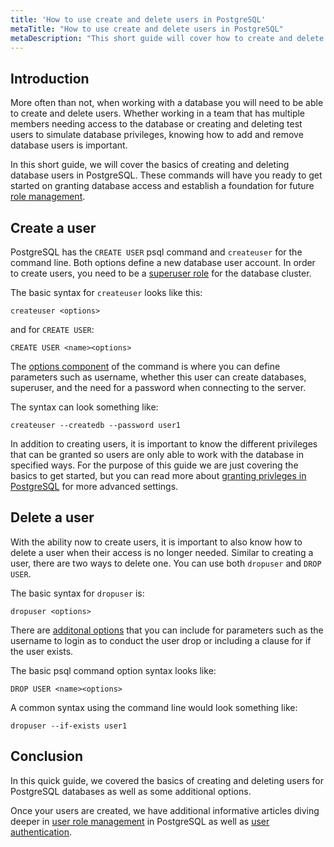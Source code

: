 ```yaml
---
title: 'How to use create and delete users in PostgreSQL'
metaTitle: "How to use create and delete users in PostgreSQL"
metaDescription: "This short guide will cover how to create and delete users in PostgreSQL."
---
```


## Introduction

More often than not, when working with a database you will need to be able to create and delete users. Whether working in a team that has multiple members needing access to the database or creating and deleting test users to simulate database privileges, knowing how to add and remove database users is important.

In this short guide, we will cover the basics of creating and deleting database users in PostgreSQL. These commands will have you ready to get started on granting database access and establish a foundation for future [role management](https://www.prisma.io/dataguide/postgresql/authentication-and-authorization/role-management).


## Create a user

PostgreSQL has the `CREATE USER` psql command and `createuser` for the command line. Both options define a new database user account. In order to create users, you need to be a [superuser role](https://www.prisma.io/dataguide/postgresql/authentication-and-authorization/role-management#what-is-a-superuser-role) for the database cluster.

The basic syntax for `createuser` looks like this:

```
createuser <options>
```
and for `CREATE USER`:

```
CREATE USER <name><options>
```
The [options component](https://www.postgresql.org/docs/current/app-createuser.html) of the command is where you can define parameters such as username, whether this user can create databases, superuser, and the need for a password when connecting to the server. 

The syntax can look something like:

```
createuser --createdb --password user1
```
In addition to creating users, it is important to know the different privileges that can be granted so users are only able to work with the database in specified ways. For the purpose of this guide we are just covering the basics to get started, but you can read more about [granting privleges in PostgreSQL](https://www.prisma.io/dataguide/postgresql/authentication-and-authorization/managing-privileges) for more advanced settings.

## Delete a user

With the ability now to create users, it is important to also know how to delete a user when their access is no longer needed. Similar to creating a user, there are two ways to delete one. You can use both `dropuser` and `DROP USER`.

The basic syntax for `dropuser` is:

```
dropuser <options>
```
There are [additonal options](https://www.postgresql.org/docs/current/app-dropuser.html) that you can include for parameters such as the username to login as to conduct the user drop or including a clause for if the user exists.

The basic psql command option syntax looks like:

```
DROP USER <name><options>
```
A common syntax using the command line would look something like:

```
dropuser --if-exists user1
```

## Conclusion

In this quick guide, we covered the basics of creating and deleting users for PostgreSQL databases as well as some additional options. 

Once your users are created, we have additional informative articles diving deeper in [user role management](https://www.prisma.io/dataguide/postgresql/authentication-and-authorization/role-management) in PostgreSQL as well as [user authentication](https://www.prisma.io/dataguide/postgresql/authentication-and-authorization/configuring-user-authentication).